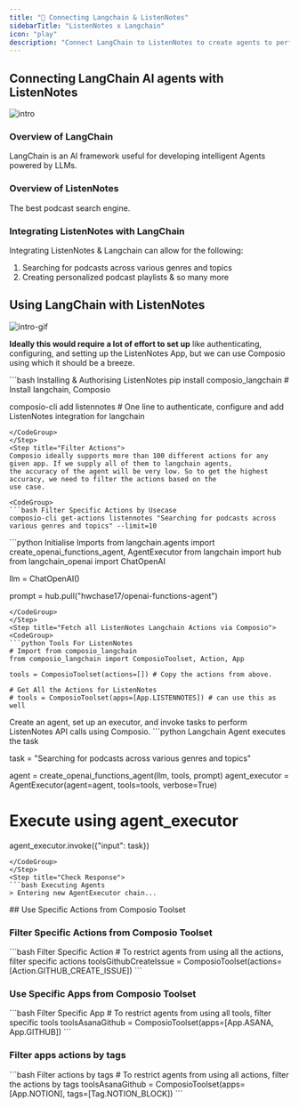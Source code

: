 ```yaml
---
title: "🚀 Connecting Langchain & ListenNotes"
sidebarTitle: "ListenNotes x Langchain"
icon: "play"
description: "Connect LangChain to ListenNotes to create agents to perform tasks using natural language"
---
```


## Connecting LangChain AI agents with ListenNotes
![intro](/media/intro.jpg)

### Overview of LangChain

LangChain is an AI framework useful for developing intelligent Agents powered by LLMs.

### Overview of ListenNotes

The best podcast search engine.

### Integrating ListenNotes with LangChain

Integrating ListenNotes & Langchain can allow for the following:

1. Searching for podcasts across various genres and topics
2. Creating personalized podcast playlists
& so many more

## Using LangChain with ListenNotes
![intro-gif](/media/intro.gif)
<Steps>
<Step title="Setting Up the Environment">

**Ideally this would require a lot of effort to set up** like authenticating, configuring, and setting up the ListenNotes App, but we can use Composio using which it should be a breeze.

<CodeGroup>
```bash Installing & Authorising ListenNotes
pip install composio_langchain # Install langchain, Composio 

composio-cli add listennotes # One line to authenticate, configure and add ListenNotes integration for langchain
```
</CodeGroup>
</Step>
<Step title="Filter Actions">
Composio ideally supports more than 100 different actions for any given app. If we supply all of them to langchain agents, 
the accuracy of the agent will be very low. So to get the highest accuracy, we need to filter the actions based on the 
use case.

<CodeGroup>
```bash Filter Specific Actions by Usecase
composio-cli get-actions listennotes "Searching for podcasts across various genres and topics" --limit=10
```
</CodeGroup>

</Step>
<Step title="Import Base Packages">

<CodeGroup>
```python Initialise Imports
from langchain.agents import create_openai_functions_agent, AgentExecutor
from langchain import hub
from langchain_openai import ChatOpenAI


llm = ChatOpenAI()

prompt = hub.pull("hwchase17/openai-functions-agent")
```
</CodeGroup>
</Step>
<Step title="Fetch all ListenNotes Langchain Actions via Composio">
<CodeGroup>
```python Tools For ListenNotes
# Import from composio_langchain
from composio_langchain import ComposioToolset, Action, App

tools = ComposioToolset(actions=[]) # Copy the actions from above. 

# Get All the Actions for ListenNotes
# tools = ComposioToolset(apps=[App.LISTENNOTES]) # can use this as well
```
</CodeGroup>
</Step>
<Step title="Execute the Agent">
Create an agent, set up an executor, and invoke tasks to perform ListenNotes API calls using Composio. 
<CodeGroup>
```python Langchain Agent executes the task

task = "Searching for podcasts across various genres and topics"

agent = create_openai_functions_agent(llm, tools, prompt)
agent_executor = AgentExecutor(agent=agent, tools=tools, verbose=True)

# Execute using agent_executor
agent_executor.invoke({"input": task})
```
</CodeGroup>
</Step>
<Step title="Check Response">
```bash Executing Agents
> Entering new AgentExecutor chain...
```
</Step>
</Steps>
## Use Specific Actions from Composio Toolset

### Filter Specific Actions from Composio Toolset

<CodeGroup>
```bash Filter Specific Action
# To restrict agents from using all the actions, filter specific actions
toolsGithubCreateIssue = ComposioToolset(actions=[Action.GITHUB_CREATE_ISSUE])
```
</CodeGroup>

### Use Specific Apps from Composio Toolset
<CodeGroup>
```bash Filter Specific App
# To restrict agents from using all tools, filter specific tools
toolsAsanaGithub = ComposioToolset(apps=[App.ASANA, App.GITHUB])
```
</CodeGroup>

### Filter apps actions by tags 
<CodeGroup>
```bash Filter actions by tags
# To restrict agents from using all actions, filter the actions by tags
toolsAsanaGithub = ComposioToolset(apps=[App.NOTION], tags=[Tag.NOTION_BLOCK])
```
</CodeGroup>

